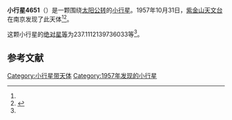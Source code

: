 {{Infobox planet
| bgcolour = #FFFFC0
| name = 4651 Wongkwancheng
| symbol = 
| image = 
| caption = 
| discovery = yes
| discovery_ref = 
| discoverer = [[紫金山天文台|紫金山天文台]]
| discovery_site = [[南京|南京]] 
| discovered = 1957年10月31日
| designations = yes
| mp_name = 
| named_after = 
| alt_names = 1957 UK1/ 1957 XF / 1974 HP1 / 1981 UY14 / 1986 XG5
| mp_category = [[主带小行星|主带小行星]]
| orbit_ref = <ref name="a">[http://ssd.jpl.nasa.gov/sbdb.cgi?sstr=4651 4651 Wongkwancheng] {{Wayback|url=http://ssd.jpl.nasa.gov/sbdb.cgi?sstr=4651 |date=20201124010111 }}，小行星數據庫瀏覽器（JPL Small-Body Database Browser）－[[美国国家航空航天局|美国国家航空航天局]]喷气推进实验室</ref>
| epoch = 2456400.5 (2013年4月18日更新)
| aphelion = {{convert|3.014024636522695|AU|km|3|abbr=on|lk=out}}
| perihelion = {{convert|2.682615775506689|AU|km|3|abbr=on}}
| semimajor = {{convert|2.848320206014692|AU|km|3|abbr=on}}
| eccentricity = 0.058176195
| period = 1755.826676 [[日|日]]<br />4.81[[儒略年|儒略年]]
| avg_speed = 
| inclination = 1.729971901186178
| asc_node = 181.6655407430606
| mean_anomaly = 
| arg_peri = 237.1112139736033
| satellites = 
| physical_characteristics = yes
| dimensions = 
| mass = 
| density = 
| surface_grav = 
| escape_velocity = 
| sidereal_day = 
| axial_tilt = 
| pole_ecliptic_lat = 
| pole_ecliptic_lon = 
| albedo = 
| temperatures= 
| temp_name1 = 
| mean_temp_1 = 
| max_temp_1 = 
| temp_name2 = 
| max_temp_2 = 
| spectral_type = 
| abs_magnitude = 237.1112139736033
}}

'''小行星4651'''（{{lang-en|4651 Wongkwancheng}}）是一颗围绕[[太阳|太阳]][[公转|公转]]的[[小行星|小行星]]。1957年10月31日，[[紫金山天文台|紫金山天文台]]在南京发现了此天体<ref name="a" /><ref>{{cite news|title=小行星列表|url=http://cfa-www.harvard.edu/iau/lists/NumberedMPs.txt|accessdate=2013-07-08|newspaper=哈佛大学|archive-date=2008-05-17|archive-url=https://web.archive.org/web/20080517010638/http://cfa-www.harvard.edu/iau/lists/NumberedMPs.txt|dead-url=no}}</ref>。

这颗小行星的[[绝对星等|绝对星等]]为237.1112139736033等<ref name="a" />。

==参考文献==
{{reflist}}
{{Minor Planet Number|[[小行星4650|小行星4650]]|[[小行星4652|小行星4652]]}}

{{小天体}}

[[Category:小行星带天体|Category:小行星带天体]]
[[Category:1957年发现的小行星|Category:1957年发现的小行星]]

{{asteroid-stub}}